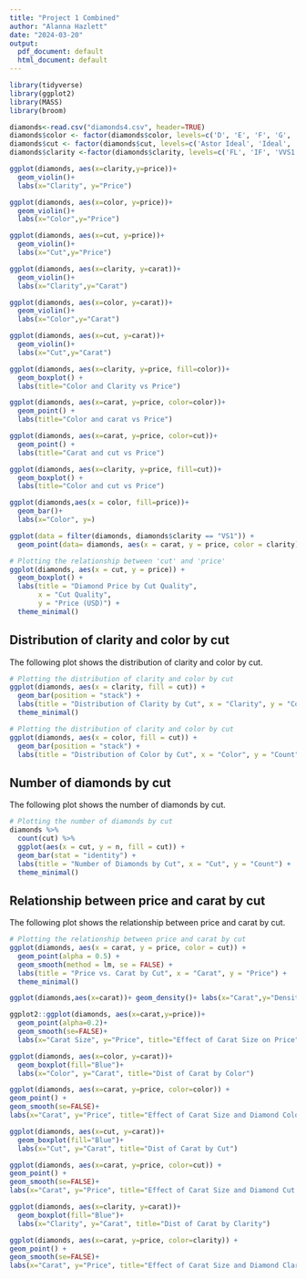 ```yaml
---
title: "Project 1 Combined"
author: "Alanna Hazlett"
date: "2024-03-20"
output:
  pdf_document: default
  html_document: default
---
```

```r
library(tidyverse)
library(ggplot2)
library(MASS)
library(broom)
```
```r
diamonds<-read.csv("diamonds4.csv", header=TRUE)
diamonds$color <- factor(diamonds$color, levels=c('D', 'E', 'F', 'G', 'H', 'I', 'J'))
diamonds$cut <- factor(diamonds$cut, levels=c('Astor Ideal', 'Ideal', 'Very Good', 'Good'))
diamonds$clarity <-factor(diamonds$clarity, levels=c('FL', 'IF', 'VVS1', 'VVS2', 'VS1', 'VS2', 'SI1', 'SI2')) 
```
```r
ggplot(diamonds, aes(x=clarity,y=price))+
  geom_violin()+
  labs(x="Clarity", y="Price")
```

```r
ggplot(diamonds, aes(x=color, y=price))+
  geom_violin()+
  labs(x="Color",y="Price")
```

```r
ggplot(diamonds, aes(x=cut, y=price))+
  geom_violin()+
  labs(x="Cut",y="Price")
```
```r
ggplot(diamonds, aes(x=clarity, y=carat))+
  geom_violin()+
  labs(x="Clarity",y="Carat")
```

```r
ggplot(diamonds, aes(x=color, y=carat))+
  geom_violin()+
  labs(x="Color",y="Carat")
```
```r
ggplot(diamonds, aes(x=cut, y=carat))+
  geom_violin()+
  labs(x="Cut",y="Carat")
```






```r
ggplot(diamonds, aes(x=clarity, y=price, fill=color))+
  geom_boxplot() +
  labs(title="Color and Clarity vs Price")
```
```r
ggplot(diamonds, aes(x=carat, y=price, color=color))+
  geom_point() +
  labs(title="Color and carat vs Price")
```
```r
ggplot(diamonds, aes(x=carat, y=price, color=cut))+
  geom_point() +
  labs(title="Carat and cut vs Price")
```
```r
ggplot(diamonds, aes(x=clarity, y=price, fill=cut))+
  geom_boxplot() +
  labs(title="Color and cut vs Price")
```
```r
ggplot(diamonds,aes(x = color, fill=price))+
  geom_bar()+
  labs(x="Color", y=)
```
```r
ggplot(data = filter(diamonds, diamonds$clarity == "VS1")) + 
  geom_point(data= diamonds, aes(x = carat, y = price, color = clarity))
```

```r
# Plotting the relationship between 'cut' and 'price'
ggplot(diamonds, aes(x = cut, y = price)) +
  geom_boxplot() +
  labs(title = "Diamond Price by Cut Quality",
       x = "Cut Quality",
       y = "Price (USD)") +
  theme_minimal()
```
## Distribution of clarity and color by cut
The following plot shows the distribution of clarity and color by cut.

```r
# Plotting the distribution of clarity and color by cut
ggplot(diamonds, aes(x = clarity, fill = cut)) +
  geom_bar(position = "stack") +
  labs(title = "Distribution of Clarity by Cut", x = "Clarity", y = "Count") +
  theme_minimal()
```
```r
# Plotting the distribution of clarity and color by cut
ggplot(diamonds, aes(x = color, fill = cut)) +
  geom_bar(position = "stack") +
  labs(title = "Distribution of Color by Cut", x = "Color", y = "Count") 
```

## Number of diamonds by cut
The following plot shows the number of diamonds by cut.

```r
# Plotting the number of diamonds by cut
diamonds %>% 
  count(cut) %>% 
  ggplot(aes(x = cut, y = n, fill = cut)) +
  geom_bar(stat = "identity") +
  labs(title = "Number of Diamonds by Cut", x = "Cut", y = "Count") +
  theme_minimal()
```

## Relationship between price and carat by cut
The following plot shows the relationship between price and carat by cut.

```r
# Plotting the relationship between price and carat by cut
ggplot(diamonds, aes(x = carat, y = price, color = cut)) +
  geom_point(alpha = 0.5) +
  geom_smooth(method = lm, se = FALSE) +
  labs(title = "Price vs. Carat by Cut", x = "Carat", y = "Price") +
  theme_minimal()
```


```r
ggplot(diamonds,aes(x=carat))+ geom_density()+ labs(x="Carat",y="Density",title="Density of Carat")
```
```r
ggplot2::ggplot(diamonds, aes(x=carat,y=price))+
  geom_point(alpha=0.2)+
  geom_smooth(se=FALSE)+
  labs(x="Carat Size", y="Price", title="Effect of Carat Size on Price")
```

```r
ggplot(diamonds, aes(x=color, y=carat))+
  geom_boxplot(fill="Blue")+
  labs(x="Color", y="Carat", title="Dist of Carat by Color")
```

```r
ggplot(diamonds, aes(x=carat, y=price, color=color)) + 
geom_point() + 
geom_smooth(se=FALSE)+
labs(x="Carat", y="Price", title="Effect of Carat Size and Diamond Color on Price", color = "Color") 
```

```r
ggplot(diamonds, aes(x=cut, y=carat))+
  geom_boxplot(fill="Blue")+
  labs(x="Cut", y="Carat", title="Dist of Carat by Cut")
```
```r
ggplot(diamonds, aes(x=carat, y=price, color=cut)) + 
geom_point() + 
geom_smooth(se=FALSE)+
labs(x="Carat", y="Price", title="Effect of Carat Size and Diamond Cut on Price", color = "Cut") 
```

```r
ggplot(diamonds, aes(x=clarity, y=carat))+
  geom_boxplot(fill="Blue")+
  labs(x="Clarity", y="Carat", title="Dist of Carat by Clarity")
```

```r
ggplot(diamonds, aes(x=carat, y=price, color=clarity)) + 
geom_point() + 
geom_smooth(se=FALSE)+
labs(x="Carat", y="Price", title="Effect of Carat Size and Diamond Clarity on Price", color = "Clarity") 
```









